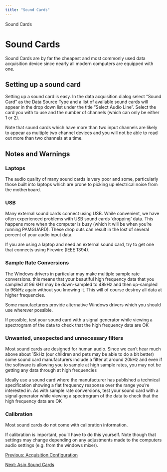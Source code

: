 ```yaml
---
title: "Sound Cards"
---
```

 Sound Cards  

Sound Cards
===========

Sound Cards are by far the cheapest and most commonly used data acquisition device since nearly all modern computers are equipped with one.

  

Setting up a sound card
-----------------------

Setting up a sound card is easy. In the data acquisition dialog select "Sound Card" as the Data Source Type and a list of available sound cards will appear in the drop down list under the title "Select Audio Line". Select the card you with to use and the number of channels (which can only be either 1 or 2).

Note that sound cards which have more than two input channels are likely to appear as multiple two channel devices and you will not be able to read out more than two channels at a time.

Notes and Warnings
------------------

### Laptops

The audio quality of many sound cards is very poor and some, particularly those built into laptops which are prone to picking up electrical noise from the motherboard.

### USB

Many external sound cards connect using USB. While convenient, we have often experienced problems with USB sound cards 'dropping' data. This happens more when the computer is busy (which it will be when you're running PAMGUARD). These drop outs can result in the lost of several percent of your audio input data.

If you are using a laptop and need an external sound card, try to get one that connects using Firewire (IEEE 1394).

### Sample Rate Conversions

The Windows drivers in particular may make multiple sample rate conversions. this means that your beautiful high frequency data that you sampled at 96 kHz may be down-sampled to 48kHz and then up-sampled to 96kHz again without you knowing it. This will of course destroy all data at higher frequencies.

Some manufacturers provide alternative Windows drivers which you should use wherever possible.

If possible, test your sound card with a signal generator while viewing a spectrogram of the data to check that the high frequency data are OK

### Unwanted, unexpected and unnecessary filters

Most sound cards are designed for human audio. Since we can't hear much above about 15kHz (our children and pets may be able to do a bit better) some sound card manufacturers include a filter at around 20kHz and even if the software is allowing you to sample at high sample rates, you may not be getting any data through at high frequencies

Ideally use a sound card where the manufacturer has published a technical specification showing a flat frequency response over the range you're interested in. As with sample rate conversions, test your sound card with a signal generator while viewing a spectrogram of the data to check that the high frequency data are OK

### Calibration

Most sound cards do not come with calibration information.

If calibration is important, you'll have to do this yourself. Note though that settings may change depending on any adjustments made to the computers audio settings (e.g. from the windows mixer).

  

[Previous: Acquisition Configuration](AcquisitionConfiguration.html)

[Next: Asio Sound Cards](AcquisitionAsioSoundCard.html)
